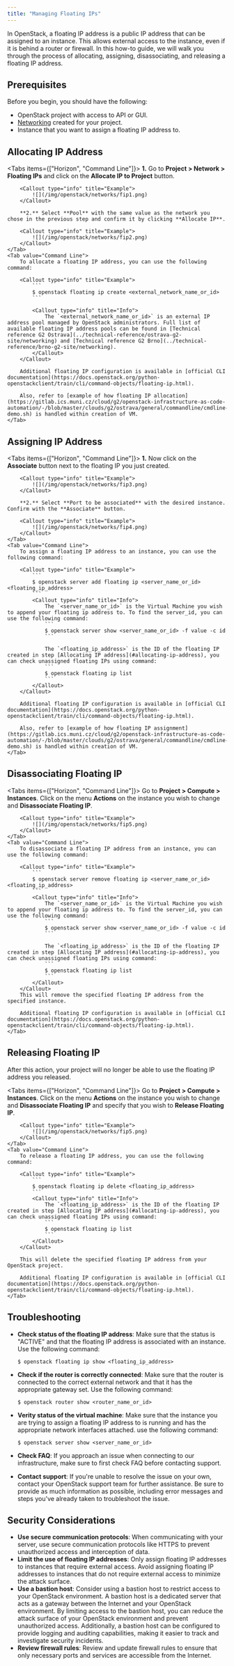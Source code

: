 ```yaml
---
title: "Managing Floating IPs"
---
```




In OpenStack, a floating IP address is a public IP address that can be assigned to an instance. This allows external access to the instance, even if it is behind a router or firewall. In this how-to guide, we will walk you through the process of allocating, assigning, disassociating, and releasing a floating IP address.

## Prerequisites

Before you begin, you should have the following:

- OpenStack project with access to API or GUI.
- [Networking](../how-to-guides/create-networking) created for your project.
- Instance that you want to assign a floating IP address to.

## Allocating IP Address

<Tabs items={["Horizon", "Command Line"]}>
    <Tab value="Horizon">
        **1.** Go to **Project &gt; Network &gt; Floating IPs** and click on the **Allocate IP to Project** button.

        <Callout type="info" title="Example">
            ![](/img/openstack/networks/fip1.png)
        </Callout>

        **2.** Select **Pool** with the same value as the network you chose in the previous step and confirm it by clicking **Allocate IP**.

        <Callout type="info" title="Example">
            ![](/img/openstack/networks/fip2.png)
        </Callout>
    </Tab>
    <Tab value="Command Line">
        To allocate a floating IP address, you can use the following command:

        <Callout type="info" title="Example">
            ```
            $ openstack floating ip create <external_network_name_or_id>
            ```

            <Callout type="info" title="Info">
                The `<external_network_name_or_id>` is an external IP address pool managed by OpenStack administrators. Full list of available floating IP address pools can be found in [Technical reference G2 Ostrava](../technical-reference/ostrava-g2-site/networking) and [Technical reference G2 Brno](../technical-reference/brno-g2-site/networking).
            </Callout>
        </Callout>

        Additional floating IP configuration is available in [official CLI documentation](https://docs.openstack.org/python-openstackclient/train/cli/command-objects/floating-ip.html).

        Also, refer to [example of how floating IP allocation](https://gitlab.ics.muni.cz/cloud/g2/openstack-infrastructure-as-code-automation/-/blob/master/clouds/g2/ostrava/general/commandline/cmdline-demo.sh) is handled within creation of VM.
    </Tab>
</Tabs>

## Assigning IP Address

<Tabs items={["Horizon", "Command Line"]}>
    <Tab value="Horizon">
        **1.** Now click on the **Associate** button next to the floating IP you just created.

        <Callout type="info" title="Example">
            ![](/img/openstack/networks/fip3.png)
        </Callout>

        **2.** Select **Port to be associated** with the desired instance. Confirm with the **Associate** button.

        <Callout type="info" title="Example">
            ![](/img/openstack/networks/fip4.png)
        </Callout>
    </Tab>
    <Tab value="Command Line">
        To assign a floating IP address to an instance, you can use the following command:

        <Callout type="info" title="Example">
            ```
            $ openstack server add floating ip <server_name_or_id> <floating_ip_address>
            ```
            <Callout type="info" title="Info">
                The `<server_name_or_id>` is the Virtual Machine you wish to append your floating ip address to. To find the server_id, you can use the following command:
                ```
                $ openstack server show <server_name_or_id> -f value -c id
                ```

                The `<floating_ip_address>` is the ID of the floating IP created in step [Allocating IP address](#allocating-ip-address), you can check unassigned floating IPs using command:
                ```
                $ openstack floating ip list
                ```
            </Callout>
        </Callout>

        Additional floating IP configuration is available in [official CLI documentation](https://docs.openstack.org/python-openstackclient/train/cli/command-objects/floating-ip.html).

        Also, refer to [example of how floating IP assignment](https://gitlab.ics.muni.cz/cloud/g2/openstack-infrastructure-as-code-automation/-/blob/master/clouds/g2/ostrava/general/commandline/cmdline-demo.sh) is handled within creation of VM.
    </Tab>
</Tabs>

## Disassociating Floating IP

<Tabs items={["Horizon", "Command Line"]}>
    <Tab value="Horizon">
        Go to **Project &gt; Compute &gt;  Instances**. Click on the menu **Actions** on the instance you wish to change and **Disassociate Floating IP**.

        <Callout type="info" title="Example">
            ![](/img/openstack/networks/fip5.png)
        </Callout>
    </Tab>
    <Tab value="Command Line">
        To disassociate a floating IP address from an instance, you can use the following command:

        <Callout type="info" title="Example">
            ```
            $ openstack server remove floating ip <server_name_or_id> <floating_ip_address>
            ```
            <Callout type="info" title="Info">
                The `<server_name_or_id>` is the Virtual Machine you wish to append your floating ip address to. To find the server_id, you can use the following command:
                ```
                $ openstack server show <server_name_or_id> -f value -c id
                ```

                The `<floating_ip_address>` is the ID of the floating IP created in step [Allocating IP address](#allocating-ip-address), you can check unassigned floating IPs using command:
                ```
                $ openstack floating ip list
                ```
            </Callout>
        </Callout>
        This will remove the specified floating IP address from the specified instance.

        Additional floating IP configuration is available in [official CLI documentation](https://docs.openstack.org/python-openstackclient/train/cli/command-objects/floating-ip.html).
    </Tab>
</Tabs>

## Releasing Floating IP

<Callout type="warn" title="Caution">
    After this action, your project will no longer be able to use the floating IP address you released.
</Callout>

<Tabs items={["Horizon", "Command Line"]}>
    <Tab value="Horizon">
        Go to **Project &gt; Compute &gt;  Instances**. Click on the menu **Actions** on the instance you wish to change and **Disassociate Floating IP** and specify that you wish to **Release Floating IP**.

        <Callout type="info" title="Example">
            ![](/img/openstack/networks/fip5.png)
        </Callout>
    </Tab>
    <Tab value="Command Line">
        To release a floating IP address, you can use the following command:

        <Callout type="info" title="Example">
            ```
            $ openstack floating ip delete <floating_ip_address>
            ```
            <Callout type="info" title="Info">
                The `<floating_ip_address>` is the ID of the floating IP created in step [Allocating IP address](#allocating-ip-address), you can check unassigned floating IPs using command:
                ```
                $ openstack floating ip list
                ```
            </Callout>
        </Callout>

        This will delete the specified floating IP address from your OpenStack project.

        Additional floating IP configuration is available in [official CLI documentation](https://docs.openstack.org/python-openstackclient/train/cli/command-objects/floating-ip.html).
    </Tab>
</Tabs>

## Troubleshooting
- **Check status of the floating IP address**: Make sure that the status is "ACTIVE" and that the floating IP address is associated with an instance. Use the following command:

    ```
    $ openstack floating ip show <floating_ip_address>
    ```

- **Check if the router is correctly connected**: Make sure that the router is connected to the correct external network and that it has the appropriate gateway set. Use the following command:

    ```
    $ openstack router show <router_name_or_id>
    ```

- **Verity status of the virtual machine**: Make sure that the instance you are trying to assign a floating IP address to is running and has the appropriate network interfaces attached. use the following command:

    ```
    $ openstack server show <server_name_or_id>
    ```

- **Check FAQ**: If you approach an issue when connecting to our infrastructure, make sure to first check FAQ before contacting support.
- **Contact support**: If you're unable to resolve the issue on your own, contact your OpenStack support team for further assistance. Be sure to provide as much information as possible, including error messages and steps you've already taken to troubleshoot the issue.

## Security Considerations
- **Use secure communication protocols**: When communicating with your server, use secure communication protocols like HTTPS to prevent unauthorized access and interception of data.
- **Limit the use of floating IP addresses**: Only assign floating IP addresses to instances that require external access. Avoid assigning floating IP addresses to instances that do not require external access to minimize the attack surface.
- **Use a bastion host**: Consider using a bastion host to restrict access to your OpenStack environment. A bastion host is a dedicated server that acts as a gateway between the Internet and your OpenStack environment. By limiting access to the bastion host, you can reduce the attack surface of your OpenStack environment and prevent unauthorized access. Additionally, a bastion host can be configured to provide logging and auditing capabilities, making it easier to track and investigate security incidents.
- **Review firewall rules**: Review and update firewall rules to ensure that only necessary ports and services are accessible from the Internet.
